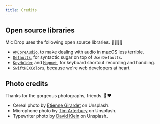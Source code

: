 ```yaml
---
title: Credits
---
```



<Panel>

## Open source libraries

Mic Drop uses the following open source libraries. 👩🏾‍💻💥

- [`AMCoreAudio`](https://github.com/rnine/AMCoreAudio), to make dealing with audio in macOS less terrible.
- [`Defaults`](https://github.com/sindresorhus/Defaults), for syntactic sugar on top of `UserDefaults`.
- [`KeyHolder`](https://github.com/Clipy/KeyHolder) and [`Magnet`](https://github.com/Clipy/Magnet), for keyboard shortcut recording and handling.
- [`SwiftHEXColors`](https://github.com/thii/SwiftHEXColors), because we're web developers at heart.

## Photo credits

Thanks for the gorgeous photographs, friends. 📸❤️

- Cereal photo by [Etienne Girardet](https://unsplash.com/@etiennegirardet?utm_medium=referral&amp;utm_campaign=photographer-credit&amp;utm_content=creditBadge) on Unsplash.
- Microphone photo by [Tim Arterbury](https://unsplash.com/@tim_arterbury?utm_medium=referral&amp;utm_campaign=photographer-credit&amp;utm_content=creditBadge) on Unsplash.
- Typewriter photo by [David Klein](https://unsplash.com/@diklein?utm_medium=referral&amp;utm_campaign=photographer-credit&amp;utm_content=creditBadge) on Unsplash.

</Panel>
